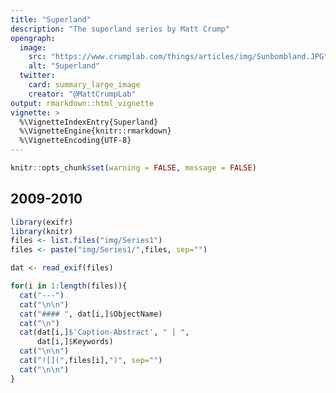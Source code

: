 ```yaml
---
title: "Superland"
description: "The superland series by Matt Crump"
opengraph:
  image: 
    src: "https://www.crumplab.com/things/articles/img/Sunbombland.JPG"
    alt: "Superland"
  twitter:
    card: summary_large_image
    creator: "@MattCrumpLab"
output: rmarkdown::html_vignette
vignette: >
  %\VignetteIndexEntry{Superland}
  %\VignetteEngine{knitr::rmarkdown}
  %\VignetteEncoding{UTF-8}
---
```



```r
knitr::opts_chunk$set(warning = FALSE, message = FALSE)
```

## 2009-2010


```r
library(exifr)
library(knitr)
files <- list.files("img/Series1")
files <- paste("img/Series1/",files, sep="")

dat <- read_exif(files)

for(i in 1:length(files)){
  cat("---")
  cat("\n\n")
  cat("#### ", dat[i,]$ObjectName)
  cat("\n")
  cat(dat[i,]$'Caption-Abstract', " | ",
      dat[i,]$Keywords)
  cat("\n\n")
  cat("![](",files[i],")", sep="")
  cat("\n\n")
}
```




